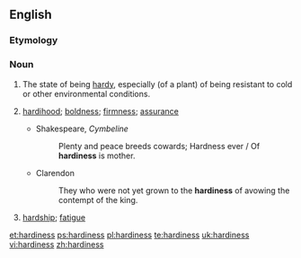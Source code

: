 ==English==

===Etymology===
{{suffix|hardy|ness}}

===Noun===
{{wikipedia|hardiness (plants)}}
{{en-noun|es|-}}

# The state of being [[hardy]], especially (of a plant) of being resistant to cold or other environmental conditions.
# {{obsolete}} [[hardihood]]; [[boldness]]; [[firmness]]; [[assurance]]
#* Shakespeare, ''Cymbeline''
#*: Plenty and peace breeds cowards; Hardness ever / Of '''hardiness''' is mother.
#* Clarendon
#*: They who were not yet grown to the '''hardiness''' of avowing the contempt of the king.
# {{obsolete}} [[hardship]]; [[fatigue]]
#: {{rfquotek|Spenser}}

[[et:hardiness]]
[[ps:hardiness]]
[[pl:hardiness]]
[[te:hardiness]]
[[uk:hardiness]]
[[vi:hardiness]]
[[zh:hardiness]]